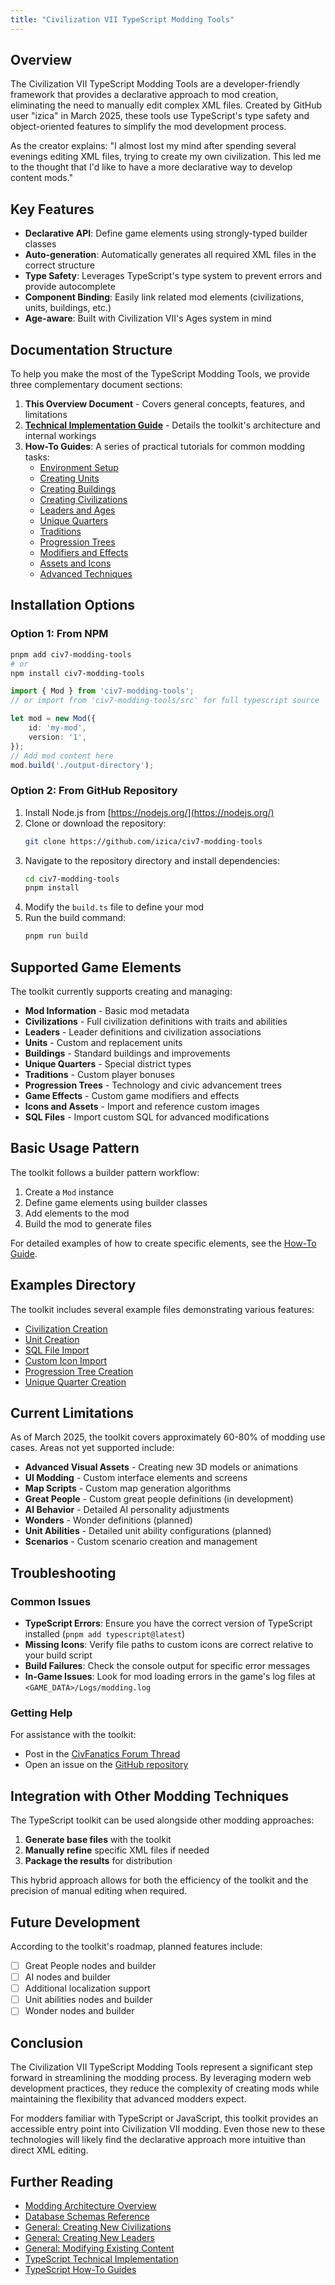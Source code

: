 ```yaml
---
title: "Civilization VII TypeScript Modding Tools"
---
```


## Overview

The Civilization VII TypeScript Modding Tools are a developer-friendly framework that provides a declarative approach to mod creation, eliminating the need to manually edit complex XML files. Created by GitHub user "izica" in March 2025, these tools use TypeScript's type safety and object-oriented features to simplify the mod development process.

As the creator explains: "I almost lost my mind after spending several evenings editing XML files, trying to create my own civilization. This led me to the thought that I'd like to have a more declarative way to develop content mods."

## Key Features

- **Declarative API**: Define game elements using strongly-typed builder classes
- **Auto-generation**: Automatically generates all required XML files in the correct structure
- **Type Safety**: Leverages TypeScript's type system to prevent errors and provide autocomplete
- **Component Binding**: Easily link related mod elements (civilizations, units, buildings, etc.)
- **Age-aware**: Built with Civilization VII's Ages system in mind

## Documentation Structure

To help you make the most of the TypeScript Modding Tools, we provide three complementary document sections:

1. **This Overview Document** - Covers general concepts, features, and limitations
2. **[Technical Implementation Guide](/community/guides/typescript/typescript-technical)** - Details the toolkit's architecture and internal workings
3. **How-To Guides**: A series of practical tutorials for common modding tasks:
   - [Environment Setup](/community/guides/typescript/howto/environment-setup)
   - [Creating Units](/community/guides/typescript/howto/creating-units)
   - [Creating Buildings](/community/guides/typescript/howto/creating-buildings)
   - [Creating Civilizations](/community/guides/typescript/howto/creating-civilizations)
   - [Leaders and Ages](/community/guides/typescript/howto/leaders-and-ages)
   - [Unique Quarters](/community/guides/typescript/howto/unique-quarters)
   - [Traditions](/community/guides/typescript/howto/traditions)
   - [Progression Trees](/community/guides/typescript/howto/progression-trees)
   - [Modifiers and Effects](/community/guides/typescript/howto/modifiers-and-effects)
   - [Assets and Icons](/community/guides/typescript/howto/assets-and-icons)
   - [Advanced Techniques](/community/guides/typescript/howto/advanced-techniques)

## Installation Options

### Option 1: From NPM

``` bash icon="terminal" id="community-guides-typescript-typescript-overview__15b7010d" tag="shell"
pnpm add civ7-modding-tools
# or
npm install civ7-modding-tools
```

``` typescript icon="code" id="community-guides-typescript-typescript-overview__9f5c5005" tag="code-snippet"
import { Mod } from 'civ7-modding-tools';
// or import from 'civ7-modding-tools/src' for full typescript source

let mod = new Mod({
    id: 'my-mod',
    version: '1',
});
// Add mod content here
mod.build('./output-directory');
```

### Option 2: From GitHub Repository

1. Install Node.js from [https://nodejs.org/](https://nodejs.org/)
2. Clone or download the repository:
   ```bash
   git clone https://github.com/izica/civ7-modding-tools
   ```
3. Navigate to the repository directory and install dependencies:
   ```bash
   cd civ7-modding-tools
   pnpm install
   ```
4. Modify the `build.ts` file to define your mod
5. Run the build command:
   ```bash
   pnpm run build
   ```

## Supported Game Elements

The toolkit currently supports creating and managing:

- **Mod Information** - Basic mod metadata
- **Civilizations** - Full civilization definitions with traits and abilities
- **Leaders** - Leader definitions and civilization associations
- **Units** - Custom and replacement units
- **Buildings** - Standard buildings and improvements
- **Unique Quarters** - Special district types
- **Traditions** - Custom player bonuses
- **Progression Trees** - Technology and civic advancement trees
- **Game Effects** - Custom game modifiers and effects
- **Icons and Assets** - Import and reference custom images
- **SQL Files** - Import custom SQL for advanced modifications

## Basic Usage Pattern

The toolkit follows a builder pattern workflow:

1. Create a `Mod` instance
2. Define game elements using builder classes
3. Add elements to the mod
4. Build the mod to generate files

For detailed examples of how to create specific elements, see the [How-To Guide](/community/guides/typescript/howto/index).

## Examples Directory

The toolkit includes several example files demonstrating various features:

- [Civilization Creation](https://github.com/izica/civ7-modding-tools/blob/main/examples/civilization.ts)
- [Unit Creation](https://github.com/izica/civ7-modding-tools/blob/main/examples/unit.ts) 
- [SQL File Import](https://github.com/izica/civ7-modding-tools/blob/main/examples/import-sql-file.ts)
- [Custom Icon Import](https://github.com/izica/civ7-modding-tools/blob/main/examples/import-custom-icon.ts)
- [Progression Tree Creation](https://github.com/izica/civ7-modding-tools/blob/main/examples/progression-tree.ts)
- [Unique Quarter Creation](https://github.com/izica/civ7-modding-tools/blob/main/examples/unique-quarter.ts)

## Current Limitations

As of March 2025, the toolkit covers approximately 60-80% of modding use cases. Areas not yet supported include:

- **Advanced Visual Assets** - Creating new 3D models or animations
- **UI Modding** - Custom interface elements and screens
- **Map Scripts** - Custom map generation algorithms
- **Great People** - Custom great people definitions (in development)
- **AI Behavior** - Detailed AI personality adjustments
- **Wonders** - Wonder definitions (planned)
- **Unit Abilities** - Detailed unit ability configurations (planned)
- **Scenarios** - Custom scenario creation and management

## Troubleshooting

### Common Issues

- **TypeScript Errors**: Ensure you have the correct version of TypeScript installed (`pnpm add typescript@latest`)
- **Missing Icons**: Verify file paths to custom icons are correct relative to your build script
- **Build Failures**: Check the console output for specific error messages
- **In-Game Issues**: Look for mod loading errors in the game's log files at `<GAME_DATA>/Logs/modding.log`

### Getting Help

For assistance with the toolkit:
- Post in the [CivFanatics Forum Thread](https://forums.civfanatics.com/threads/modding-tools-framework-written-on-typescript.696255/)
- Open an issue on the [GitHub repository](https://github.com/izica/civ7-modding-tools)

## Integration with Other Modding Techniques

The TypeScript toolkit can be used alongside other modding approaches:

1. **Generate base files** with the toolkit
2. **Manually refine** specific XML files if needed
3. **Package the results** for distribution

This hybrid approach allows for both the efficiency of the toolkit and the precision of manual editing when required.

## Future Development

According to the toolkit's roadmap, planned features include:

- [ ] Great People nodes and builder
- [ ] AI nodes and builder
- [ ] Additional localization support
- [ ] Unit abilities nodes and builder
- [ ] Wonder nodes and builder

## Conclusion

The Civilization VII TypeScript Modding Tools represent a significant step forward in streamlining the modding process. By leveraging modern web development practices, they reduce the complexity of creating mods while maintaining the flexibility that advanced modders expect.

For modders familiar with TypeScript or JavaScript, this toolkit provides an accessible entry point into Civilization VII modding. Even those new to these technologies will likely find the declarative approach more intuitive than direct XML editing.

## Further Reading

- [Modding Architecture Overview](/community/guides/modding-architecture)
- [Database Schemas Reference](/community/guides/database-schemas)
- [General: Creating New Civilizations](/community/guides/general-creating-civilizations)
- [General: Creating New Leaders](/community/guides/general-creating-leaders)
- [General: Modifying Existing Content](/community/guides/general-modifying-content)
- [TypeScript Technical Implementation](/community/guides/typescript/typescript-technical)
- [TypeScript How-To Guides](/community/guides/typescript/howto/index) 